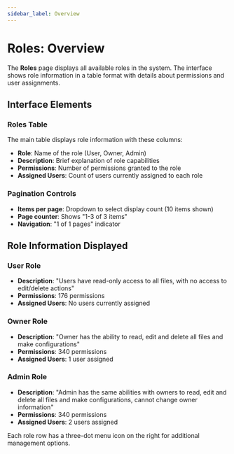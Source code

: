 ```yaml
---
sidebar_label: Overview
---
```


# Roles: Overview

The **Roles** page displays all available roles in the system. The interface shows role information in a table format with details about permissions and user assignments.

## Interface Elements

### Roles Table

The main table displays role information with these columns:

- **Role**: Name of the role (User, Owner, Admin)
- **Description**: Brief explanation of role capabilities
- **Permissions**: Number of permissions granted to the role
- **Assigned Users**: Count of users currently assigned to each role

### Pagination Controls

- **Items per page**: Dropdown to select display count (10 items shown)
- **Page counter**: Shows "1-3 of 3 items"
- **Navigation**: "1 of 1 pages" indicator

## Role Information Displayed

### User Role

- **Description**: "Users have read-only access to all files, with no access to edit/delete actions"
- **Permissions**: 176 permissions
- **Assigned Users**: No users currently assigned

### Owner Role

- **Description**: "Owner has the ability to read, edit and delete all files and make configurations"
- **Permissions**: 340 permissions
- **Assigned Users**: 1 user assigned

### Admin Role

- **Description**: "Admin has the same abilities with owners to read, edit and delete all files and make configurations, cannot change owner information"
- **Permissions**: 340 permissions
- **Assigned Users**: 2 users assigned

Each role row has a three-dot menu icon on the right for additional management options.
